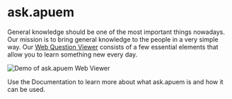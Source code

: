 # ask.apuem

General knowledge should be one of the most important things nowadays. Our mission is to bring general knowledge to the people in a very simple way. Our [Web Question Viewer](https://apuem.github.io/ask) consists of a few essential elements that allow you to learn something new every day.

![Demo of ask.apuem Web Viewer](https://github.com/a-static/ask/blob/main/ask-demo.png)

Use the Documentation to learn more about what ask.apuem is and how it can be used.
